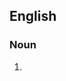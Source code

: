 {{also|tape-worms}}

==English==

===Noun===
{{head|en|noun plural form}}

# {{plural of|tapeworm|lang=en}}